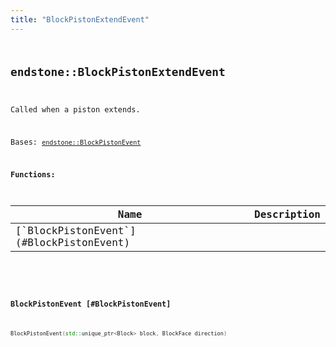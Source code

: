 ```yaml
---
title: "BlockPistonExtendEvent"
---
```


## <code className="doc-symbol doc-symbol-class"/> endstone::BlockPistonExtendEvent

Called when a piston extends.


Bases: [`endstone::BlockPistonEvent`](block_piston_event)
















**Functions:**

<table>
<thead>
   <tr>
      <th>Name</th>
      <th>Description</th>
   </tr>
</thead>
<tbody>
<tr key="classendstone_1_1_block_piston_extend_event_1a4045e305bbfc65226b898f11a7ec8389">
    <td>[`BlockPistonEvent`](#BlockPistonEvent)</td>
    <td></td>
</tr>
</tbody>
</table>

### <code className="doc-symbol doc-symbol-function"/> BlockPistonEvent [#BlockPistonEvent]

```cpp
BlockPistonEvent(std::unique_ptr<Block> block, BlockFace direction)
```